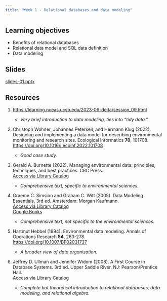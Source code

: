 ```yaml
---
title: "Week 1 - Relational databases and data modeling"
---
```


## Learning objectives

-   Benefits of relational databases
-   Relational data model and SQL data definition
-   Data modeling

## Slides

[slides-01.pptx](slides-01.pptx)

## Resources

1.  <https://learning.nceas.ucsb.edu/2023-06-delta/session_09.html>

    -   *Very brief introduction to data modeling, ties into "tidy data."*

2.  Christoph Wohner, Johannes Peterseil, and Hermann Klug (2022). Designing and implementing a data model for describing environmental monitoring and research sites. Ecological Informatics **70**, 101708.\
    <https://doi.org/10.1016/j.ecoinf.2022.101708>

    -   *Good case study.*

3.  Gerald A. Burnette (2022). Managing environmental data: principles, techniques, and best practices. CRC Press.\
    [Access via Library Catalog](https://search.library.ucsb.edu/permalink/01UCSB_INST/1aqck9j/alma9917095897506531)

    -   *Comprehensive text, specific to environmental sciences.*

4.  Graeme C. Simsion and Graham C. Witt (2005). Data Modeling Essentials. 3rd ed. Amsterdam: Morgan Kaufmann.\
    [Access via Library Catalog](https://search.library.ucsb.edu/permalink/01UCSB_INST/1aqck9j/alma9916939156906531)\
    [Google Books](https://books.google.com/books?hl=en&lr=&id=0f9oLxovqIMC&oi=fnd&pg=PP1&ots=KBR1dNlNbu&sig=nG1oa0DyqnPFk4LK8ZRDdhWBw7k#v=onepage&q&f=false)

    -   *Comprehensive text, not specific to the environmental sciences.*

5.  Hartmut Hebbel (1994). Environmental data modeling. Annals of Operations Research **54**, 263-278.\
    <https://doi.org/10.1007/BF02031737>

    -   *A broader view of data organization.*

6.  Jeffrey D. Ullman and Jennifer Widom (2008). A First Course in Database Systems. 3rd ed. Upper Saddle River, NJ: Pearson/Prentice Hall.\
    [Access via Library Catalog](https://search.library.ucsb.edu/permalink/01UCSB_INST/1aqck9j/alma990032103790203776)

    -   *Complete but theoretical introduction to relational databases, data modeling, and relational algebra.*

